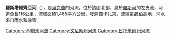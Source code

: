 {{Unreferenced|time=2015-09-22T01:37:40+00:00}}
<!-- 檔案不存在 [[Image:Роставиця_біля_Ружина_листопад_2008.JPG|right]] -->

'''羅斯塔維齊亞河'''（{{lang-uk|Роставиця}}），是[[烏克蘭|烏克蘭]]的河流，位於該國北部，屬於[[羅斯河|羅斯河]]的左支流，河道全長116公里，流域面積1,465平方公里，發源自[[卡扎京|卡扎京]]，流經[[第聶伯高地|第聶伯高地]]，河水來自雨水和融雪。

{{DEFAULTSORT:Роставиця (річка)}}
[[Category:基輔州河流|Category:基輔州河流]]
[[Category:文尼察州河流|Category:文尼察州河流]]
[[Category:日托米爾州河流|Category:日托米爾州河流]]


{{Ukraine-river-stub}}
